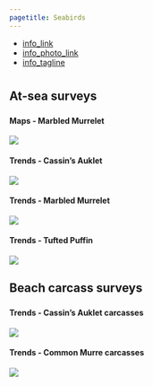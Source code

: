 ```yaml
---
pagetitle: Seabirds
---
```


- [info_link](https://olympiccoast.noaa.gov/living/marinelife/birds/birds.html)
- [info_photo_link](https://olympiccoast.noaa.gov/library/pixpages/librarypixpg_albatross.html)
- [info_tagline](The Olympic Coast is home to a rich variety of seabirds, from migratory birds who use the islands as a stopover to year-round residents.)



# {.tabset}
  
## At-sea surveys

### {.tabset}

#### Maps - Marbled Murrelet

![](figures/S.LR.13.12 - Marbled murrelet densities 2000-2019 Map.jpg)

#### Trends - Cassin's Auklet

![](figures/Appendix S.LR.13.10 - Density anomalies for Cassins Auklet 2003-2019.jpg)

#### Trends - Marbled Murrelet

![](figures/Figure S.LR.13.10 Panel 2 - Marbled murrelet densities 2000-2019 Figure.jpg)

#### Trends - Tufted Puffin

![](figures/S.LR.13.11 - Tufted puffin encounters 2001-2018.jpg)
  
## Beach carcass surveys

### {.tabset}

#### Trends - Cassin's Auklet carcasses

![](figures/Appendix S.LR.13.11 - Encounter rates for dead Cassins auklet 2001-2018.jpg)

#### Trends - Common Murre carcasses

![](figures/Appendix S.LR.13.9 - Encounter rates for dead common murres 2008-2020.jpg)
